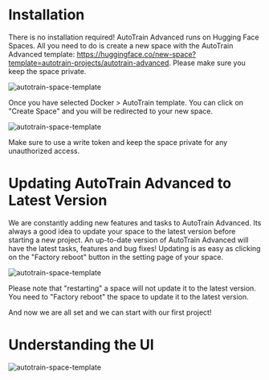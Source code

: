 # Installation

There is no installation required! AutoTrain Advanced runs on Hugging Face Spaces. All you need to do is create a new space with the AutoTrain Advanced template: https://huggingface.co/new-space?template=autotrain-projects/autotrain-advanced. Please make sure you keep the space private.

![autotrain-space-template](https://raw.githubusercontent.com/huggingface/autotrain-advanced/main/static/space_template_1.png)

Once you have selected Docker > AutoTrain template. You can click on "Create Space" and you will be redirected to your new space.

![autotrain-space-template](https://raw.githubusercontent.com/huggingface/autotrain-advanced/main/static/space_template_2.png)

Make sure to use a write token and keep the space private for any unauthorized access.

# Updating AutoTrain Advanced to Latest Version

We are constantly adding new features and tasks to AutoTrain Advanced. Its always a good idea to update your space to the latest version before starting a new project. An up-to-date version of AutoTrain Advanced will have the latest tasks, features and bug fixes! Updating is as easy as clicking on the "Factory reboot" button in the setting page of your space.

![autotrain-space-template](https://raw.githubusercontent.com/huggingface/autotrain-advanced/main/static/space_template_5.png)

Please note that "restarting" a space will not update it to the latest version. You need to "Factory reboot" the space to update it to the latest version.

And now we are all set and we can start with our first project!

# Understanding the UI

![autotrain-space-template](https://raw.githubusercontent.com/huggingface/autotrain-advanced/main/static/ui.png)
